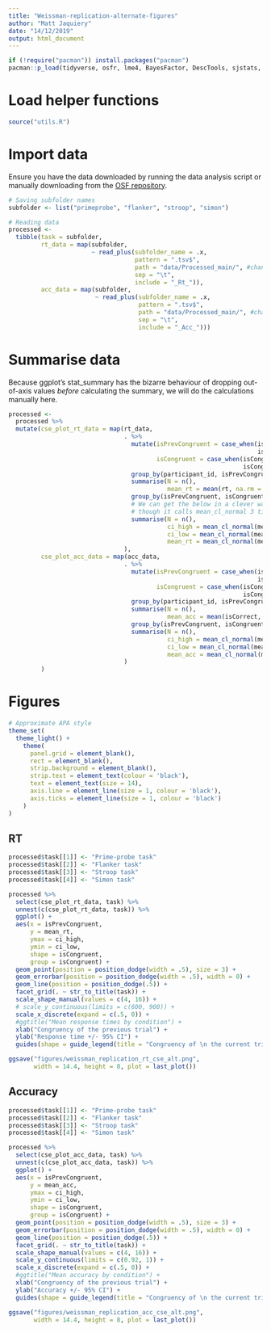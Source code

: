 ```yaml
---
title: "Weissman-replication-alternate-figures"
author: "Matt Jaquiery"
date: "14/12/2019"
output: html_document
---
```


```r
if (!require("pacman")) install.packages("pacman")
pacman::p_load(tidyverse, osfr, lme4, BayesFactor, DescTools, sjstats, car, broom, papaja, cowplot)
```

# Load helper functions

```r
source("utils.R")
```

# Import data

Ensure you have the data downloaded by running the data analysis script or manually downloading from the [OSF repository](https://osf.io/9knds/).

```r
# Saving subfolder names
subfolder <- list("primeprobe", "flanker", "stroop", "simon")

# Reading data
processed <-
  tibble(task = subfolder,
         rt_data = map(subfolder,
                       ~ read_plus(subfolder_name = .x,
                                   pattern = ".tsv$",
                                   path = "data/Processed_main/", #change to Processed_main or whichever else parameter you set in the preprocessing script
                                   sep = "\t",
                                   include = "_Rt_")),
         acc_data = map(subfolder,
                        ~ read_plus(subfolder_name = .x,
                                    pattern = ".tsv$",
                                    path = "data/Processed_main/", #change to Processed_main or whichever else parameter you set in the preprocessing script
                                    sep = "\t",
                                    include = "_Acc_")))
```

# Summarise data

Because ggplot's stat_summary has the bizarre behaviour of dropping out-of-axis values _before_ calculating the summary, we will do the calculations manually here.

```r
processed <-
  processed %>% 
  mutate(cse_plot_rt_data = map(rt_data,
                                . %>% 
                                  mutate(isPrevCongruent = case_when(isPrevCongruent ==  0L ~ "Incongruent",
                                                                     isPrevCongruent ==  1L ~ "Congruent"),
                                         isCongruent = case_when(isCongruent ==  0L ~ "Incongruent",
                                                                 isCongruent ==  1L ~ "Congruent")) %>%
                                  group_by(participant_id, isPrevCongruent, isCongruent) %>% 
                                  summarise(N = n(),
                                            mean_rt = mean(rt, na.rm = T)) %>%
                                  group_by(isPrevCongruent, isCongruent) %>% 
                                  # We can get the below in a clever way using nesting, but this is simpler even 
                                  # though it calls mean_cl_normal 3 times
                                  summarise(N = n(),
                                            ci_high = mean_cl_normal(mean_rt)$ymax,
                                            ci_low = mean_cl_normal(mean_rt)$ymin, 
                                            mean_rt = mean_cl_normal(mean_rt)$y)
                                ),
         cse_plot_acc_data = map(acc_data,
                                . %>% 
                                  mutate(isPrevCongruent = case_when(isPrevCongruent ==  0L ~ "Incongruent",
                                                                     isPrevCongruent ==  1L ~ "Congruent"),
                                         isCongruent = case_when(isCongruent ==  0L ~ "Incongruent",
                                                                 isCongruent ==  1L ~ "Congruent")) %>%
                                  group_by(participant_id, isPrevCongruent, isCongruent) %>% 
                                  summarise(N = n(),
                                            mean_acc = mean(isCorrect, na.rm = T)) %>%
                                  group_by(isPrevCongruent, isCongruent) %>% 
                                  summarise(N = n(),
                                            ci_high = mean_cl_normal(mean_acc)$ymax,
                                            ci_low = mean_cl_normal(mean_acc)$ymin, 
                                            mean_acc = mean_cl_normal(mean_acc)$y)
                                )
         )
```

# Figures

```r
# Approximate APA style
theme_set(
  theme_light() +
    theme(
      panel.grid = element_blank(),
      rect = element_blank(),
      strip.background = element_blank(),
      strip.text = element_text(colour = 'black'),
      text = element_text(size = 14),
      axis.line = element_line(size = 1, colour = 'black'),
      axis.ticks = element_line(size = 1, colour = 'black')
    )
)

```

## RT

```r
processed$task[[1]] <- "Prime-probe task"
processed$task[[2]] <- "Flanker task"
processed$task[[3]] <- "Stroop task"
processed$task[[4]] <- "Simon task"

processed %>% 
  select(cse_plot_rt_data, task) %>% 
  unnest(c(cse_plot_rt_data, task)) %>% 
  ggplot() +
  aes(x = isPrevCongruent, 
      y = mean_rt, 
      ymax = ci_high,
      ymin = ci_low,
      shape = isCongruent, 
      group = isCongruent) +
  geom_point(position = position_dodge(width = .5), size = 3) +
  geom_errorbar(position = position_dodge(width = .5), width = 0) +
  geom_line(position = position_dodge(.5)) + 
  facet_grid(. ~ str_to_title(task)) + 
  scale_shape_manual(values = c(4, 16)) +
  # scale_y_continuous(limits = c(600, 900)) +
  scale_x_discrete(expand = c(.5, 0)) +
  #ggtitle("Mean response times by condition") +
  xlab("Congruency of the previous trial") +
  ylab("Response time +/- 95% CI") +
  guides(shape = guide_legend(title = "Congruency of \n the current trial")) 

ggsave("figures/weissman_replication_rt_cse_alt.png", 
       width = 14.4, height = 8, plot = last_plot())
```

## Accuracy

```r
processed$task[[1]] <- "Prime-probe task"
processed$task[[2]] <- "Flanker task"
processed$task[[3]] <- "Stroop task"
processed$task[[4]] <- "Simon task"

processed %>% 
  select(cse_plot_acc_data, task) %>% 
  unnest(c(cse_plot_acc_data, task)) %>% 
  ggplot() +
  aes(x = isPrevCongruent, 
      y = mean_acc, 
      ymax = ci_high,
      ymin = ci_low,
      shape = isCongruent, 
      group = isCongruent) +
  geom_point(position = position_dodge(width = .5), size = 3) +
  geom_errorbar(position = position_dodge(width = .5), width = 0) +
  geom_line(position = position_dodge(.5)) + 
  facet_grid(. ~ str_to_title(task)) + 
  scale_shape_manual(values = c(4, 16)) +
  scale_y_continuous(limits = c(0.92, 1)) +
  scale_x_discrete(expand = c(.5, 0)) +
  #ggtitle("Mean accuracy by condition") +
  xlab("Congruency of the previous trial") +
  ylab("Accuracy +/- 95% CI") +
  guides(shape = guide_legend(title = "Congruency of \n the current trial")) 

ggsave("figures/weissman_replication_acc_cse_alt.png", 
       width = 14.4, height = 8, plot = last_plot())
```
